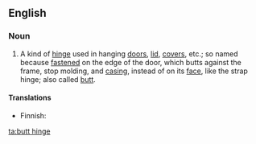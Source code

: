 ==English==

===Noun===
{{en-noun|head=[[butt]] [[hinge]]}}
# {{context|carpentry|lang=en}} A kind of [[hinge]] used in hanging [[door]]s, [[lid]], [[cover]]s, etc.; so named because [[fasten]]ed on the edge of the door, which butts against the frame, stop molding, and [[casing]], instead of on its [[face]], like the strap hinge; also called [[butt]].

====Translations====
{{trans-top|hinge installed on the edge of the door}}
* Finnish: {{t|fi|piilosarana}}
{{trans-mid}}
{{trans-bottom}}

[[ta:butt hinge]]